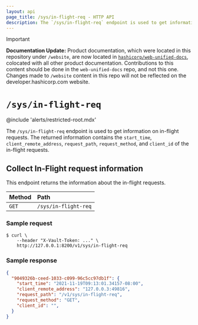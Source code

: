 ```yaml
---
layout: api
page_title: /sys/in-flight-req - HTTP API
description: The `/sys/in-flight-req` endpoint is used to get information on in-flight requests.
---
```


> [!IMPORTANT]  
> **Documentation Update:** Product documentation, which were located in this repository under `/website`, are now located in [`hashicorp/web-unified-docs`](https://github.com/hashicorp/web-unified-docs), colocated with all other product documentation. Contributions to this content should be done in the `web-unified-docs` repo, and not this one. Changes made to `/website` content in this repo will not be reflected on the developer.hashicorp.com website.

# `/sys/in-flight-req`

@include 'alerts/restricted-root.mdx'

The `/sys/in-flight-req` endpoint is used to get information on in-flight requests.
The returned information contains the `start_time`, `client_remote_address`, `request_path`,
`request_method`, and `client_id` of the in-flight requests.

## Collect In-Flight request information

This endpoint returns the information about the in-flight requests.

| Method | Path        |
| :----- | :---------- |
| `GET`  | `/sys/in-flight-req` |

### Sample request

```shell-session
$ curl \
    --header "X-Vault-Token: ..." \
    http://127.0.0.1:8200/v1/sys/in-flight-req
```

### Sample response

```json
{
  "9049326b-ceed-1033-c099-96c5cc97db1f": {
    "start_time": "2021-11-19T09:13:01.34157-08:00",
    "client_remote_address": "127.0.0.3:49816",
    "request_path": "/v1/sys/in-flight-req",
    "request_method": "GET",
    "client_id": "",
  }
}
```
